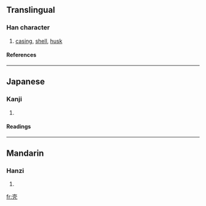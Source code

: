 {{see|殻|殼}}

==Translingual==
===Han character===
{{Han char|rn=33|rad=士|as=04|sn=7|four=|canj=土月竹弓 (GBHN), X土月竹弓 (XGBHN)}}
# [[casing]], [[shell]], [[husk]]
====References====
{{Han ref|kx=0243.041|dkj=05648|dj=0483.100|hdz=10428.020|uh=58F3|ud=22771}}
----
==Japanese==
===Kanji===
{{ja-kanji|grade=|rs=士04}}
# {{defn|Japanese}} 
====Readings====
{{ja-readings|on=[[かく]] (kaku)|kun=[[から]] (kara)}}
----
==Mandarin==
===Hanzi===
{{cmn-hanzi|tra=[[殻]], [[殼]]|pin=[[ké]] (ke2), [[qiào]] (qiao4)|wg=k'o<sup>2</sup>}}
# {{defn|Mandarin}}

[[fr:壳]]